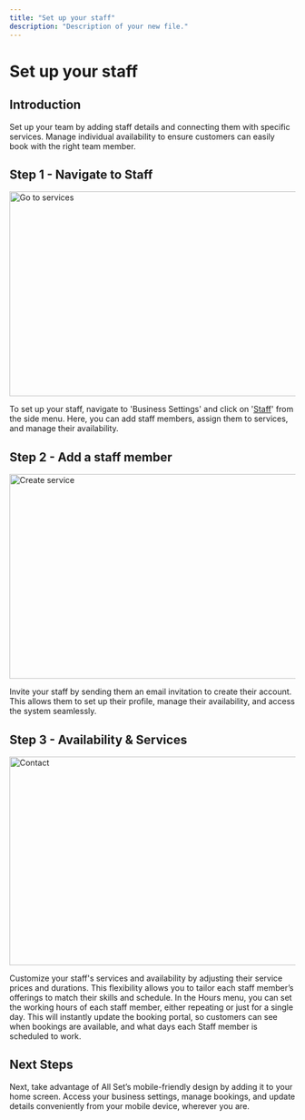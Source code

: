 ```yaml
---
title: "Set up your staff"
description: "Description of your new file."
---
```


# Set up your staff

## Introduction

Set up your team by adding staff details and connecting them with specific services. Manage individual availability to ensure customers can easily book with the right team member.

## Step 1 - Navigate to Staff

<img height="360" width="570" alt="Go to services" src="https://framerusercontent.com/images/qoSERE1j1hiA79EgrMVqIWH9A.gif" />

To set up your staff, navigate to 'Business Settings' and click on '[Staff](https://app.heyallset.com/staff)' from the side menu. Here, you can add staff members, assign them to services, and manage their availability.

## Step 2 - Add a staff member

<img height="360" width="570" alt="Create service" src="https://framerusercontent.com/images/XffxHmbO1fOcsy3NATXbnCUDF4.gif" />

Invite your staff by sending them an email invitation to create their account. This allows them to set up their profile, manage their availability, and access the system seamlessly.

## Step 3 - Availability & Services

<img height="367" width="700" alt="Contact" src="https://framerusercontent.com/images/UtkxjaBDlGEOaKGyLJujL2iSco.png" />

Customize your staff's services and availability by adjusting their service prices and durations. This flexibility allows you to tailor each staff member’s offerings to match their skills and schedule. In the Hours menu, you can set the working hours of each staff member, either repeating or just for a single day. This will instantly update the booking portal, so customers can see when bookings are available, and what days each Staff member is scheduled to work.

## Next Steps

Next, take advantage of All Set’s mobile-friendly design by adding it to your home screen. Access your business settings, manage bookings, and update details conveniently from your mobile device, wherever you are.
